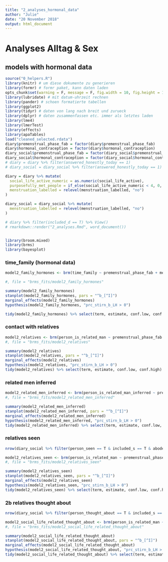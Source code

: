 ```yaml
---
title: "2_analyses_hormonal_data"
author: "Julie"
date: "20 November 2018"
output: html_document
---
```

# Analyses Alltag & Sex {.tabset}
## models with hormonal data 
```r
source("0_helpers.R")
library(knitr) # um diese dokumente zu generieren
library(formr) # formr paket, kann daten laden
opts_chunk$set(warning = F, message = F, fig.width = 10, fig.height = 10)
library(lubridate) # mit datum-uhrzeit rechnen
library(pander) # schoen formatierte tabellen
library(ggplot2)
library(tidyr) # daten von lang nach breit und zurueck
library(dplyr) # daten zusammenfassen etc. immer als letztes laden
library(lme4)
library(lmerTest)
library(effects)
library(apaTables)
load("cleaned_selected.rdata")
diary$premenstrual_phase_fab = factor(diary$premenstrual_phase_fab)
diary$hormonal_contraception = factor(diary$hormonal_contraception)
diary_social$premenstrual_phase_fab = factor(diary_social$premenstrual_phase_fab)
diary_social$hormonal_contraception = factor(diary_social$hormonal_contraception)
# diary = diary %>% filter(answered_honestly_today == 1)
# diary_social = diary_social %>% filter(answered_honestly_today == 1)

diary = diary %>% mutate(
  social_life_active_numeric = as.numeric(social_life_active),
  purposefully_met_people = if_else(social_life_active_numeric < 4, 0, 1),
  menstruation_labelled = relevel(menstruation_labelled, "no")
)

diary_social = diary_social %>% mutate(
  menstruation_labelled = relevel(menstruation_labelled, "no")
)

# diary %>% filter(included_d == T) %>% View()
# rmarkdown::render("2_analyses.Rmd", word_document())


library(broom.mixed)
library(brms)
library(bayesplot)
```

### time_family (hormonal data)
```r
model2_family_hormones <- brm(time_family ~ premenstrual_phase_fab + menstruation_labelled + hormonal_contraception * prc_stirn_b_LH + (1 | short ), data = diary %>% filter(included_d == T & abode_flat_share != 2 & relationship_status == 1), cores = 4)

#, file = "brms_fits/model2_family_hormones"

summary(model2_family_hormones)
stanplot(model2_family_hormones, pars = "^b_[^I]")
marginal_effects(model2_family_hormones)
hypothesis(model2_family_hormones, "prc_stirn_b_LH > 0")

tidy(model2_family_hormones) %>% select(term, estimate, conf.low, conf.high)
``` 

### contact with relatives
```r
model2_relatives <- brm(person_is_related_man ~ premenstrual_phase_fab + menstruation_labelled + hormonal_contraception * prc_stirn_b_LH + (1 | short / created_diary ), data = diary_social %>% filter(included_s == T  & abode_flat_share !=2), family = "bernoulli", cores = 4)
#, file = "brms_fits/model2_relatives"

summary(model2_relatives)
stanplot(model2_relatives, pars = "^b_[^I]")
marginal_effects(model2_relatives)
hypothesis(model2_relatives, "prc_stirn_b_LH > 0")
tidy(model2_relatives) %>% select(term, estimate, conf.low, conf.high)

``` 

### related men inferred
```r
model2_related_men_inferred <- brm(person_is_related_man_inferred ~ premenstrual_phase_fab + menstruation_labelled + hormonal_contraception * prc_stirn_b_LH + (1 | short / created_diary ), data=diary_social %>% filter(included_s == T  & abode_flat_share !=2), family = "bernoulli", cores = 4 )
#, file = "brms_fits/model2_related_men_inferred"

summary(model2_related_men_inferred)
stanplot(model2_related_men_inferred, pars = "^b_[^I]")
marginal_effects(model2_related_men_inferred)
hypothesis(model2_related_men_inferred, "prc_stirn_b_LH > 0")
tidy(model2_related_men_inferred) %>% select(term, estimate, conf.low, conf.high)
```

### relatives seen
```r
nrow(diary_social %>% filter(person_seen == T & included_s == T & abode_flat_share != 2 & person_is_related_man == T))

model2_relatives_seen <- brm(person_is_related_man ~ premenstrual_phase_fab + menstruation_labelled + hormonal_contraception * prc_stirn_b_LH + (1 | short / created_diary ), data = diary_social %>% filter(included_s == T  & abode_flat_share !=2 & person_seen == T), family = "bernoulli", cores = 4)
#, file = "brms_fits/model2_relatives_seen"

summary(model2_relatives_seen)
stanplot(model2_relatives_seen, pars = "^b_[^I]")
marginal_effects(model2_relatives_seen)
hypothesis(model2_relatives_seen, "prc_stirn_b_LH > 0")
tidy(model2_relatives_seen) %>% select(term, estimate, conf.low, conf.high)
```

### 2b relatives thought about 
```r
nrow(diary_social %>% filter(person_thought_about == T & included_s == T & abode_flat_share != 2 & person_is_related_man == T))

model2_social_life_related_thought_about <- brm(person_is_related_man ~ premenstrual_phase_fab + menstruation_labelled + hormonal_contraception * prc_stirn_b_LH + (1 | short / created_diary ), data = diary_social %>% filter(included_s == T  & abode_flat_share !=2 & person_thought_about == T), family = "bernoulli", cores = 4)
#, file = "brms_fits/model2_social_life_related_thought_about"

summary(model2_social_life_related_thought_about)
stanplot(model2_social_life_related_thought_about, pars = "^b_[^I]")
marginal_effects(model2_social_life_related_thought_about)
hypothesis(model2_social_life_related_thought_about, "prc_stirn_b_LH > 0")
tidy(model2_social_life_related_thought_about) %>% select(term, estimate, conf.low, conf.high)
```

